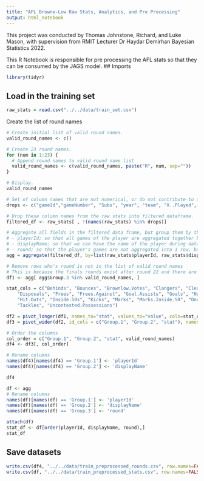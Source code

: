 ---
title: "AFL Browne-Low Raw Stats, Analytics, and Pre Processing"
output: html_notebook
---
This project was conducted by Thomas Johnstone, Richard, and Luke Mason, with supervision from RMIT Lecturer Dr Haydar Demirhan Bayesian Statistics 2022.


This R Notebook is responsible for pre processing the AFL stats so that they can be consumed by the JAGS model.
## Imports
```{r}
library(tidyr)
```


## Load in the training set
```{r}
raw_stats = read.csv("../../data/train_set.csv")
```


Create the list of round names
```{r}
# Create initial list of valid round names.
valid_round_names <- c()

# Create 23 round names.
for (num in 1:23) {
  # Append round names to valid round name list
  valid_round_names <- c(valid_round_names, paste("R", num, sep=""))
}

# Display.
valid_round_names
```

```{r}

# Set of column names that are not numerical, or do not contribute to the calculation of brownlow points
drops <- c("gameId","gameNumber", "Subs", "year", "team", "X..Played", "playerId", "displayName", "round")

# Drop these column names from the raw stats into filtered dataframe.
filtered_df <- raw_stats[ , !(names(raw_stats) %in% drops)]

# Aggregate all fields in the filtered data frame, but group them by the list of values in field columns:
# - playerId; so that all games of the player are aggregated together by mean
# - displayName; so that we can have the name of the player during data analysis
# - round; so that the player's games are not aggregated into 1 row, but instead 1 row per round.
agg = aggregate(filtered_df, by=list(raw_stats$playerId, raw_stats$displayName, raw_stats$round), FUN = mean)

# Remove rows who's round is not in the list of valid round names
# This is because the finals rounds exist after round 22 and there are no brownlow points assigned to players during these games, which makes these rows redundant.
df1 <- agg[ agg$Group.3 %in% valid_round_names, ]

stat_cols = c("Behinds", "Bounces", "Brownlow.Votes", "Clangers", "Clearances", "Contested.Marks", "Contested.Possessions",
    "Disposals", "Frees", "Frees.Against", "Goal.Assists", "Goals", "Handballs",
    "Hit.Outs", "Inside.50s", "Kicks", "Marks", "Marks.Inside.50", "One.Percenters", "Rebounds",
    "Tackles", "Uncontested.Possessions")

df2 = pivot_longer(df1, names_to="stat", values_to="value", cols=stat_cols)
df3 = pivot_wider(df2, id_cols = c("Group.1", "Group.2", "stat"), names_from = "Group.3")

# Order the columns
col_order = c("Group.1", "Group.2", "stat", valid_round_names)
df4 <- df3[, col_order]

# Rename columns
names(df4)[names(df4) == 'Group.1'] <- 'playerId'
names(df4)[names(df4) == 'Group.2'] <- 'displayName'

df4
```




```{r}
df <- agg
# Rename columns
names(df)[names(df) == 'Group.1'] <- 'playerId'
names(df)[names(df) == 'Group.2'] <- 'displayName'
names(df)[names(df) == 'Group.3'] <- 'round'

attach(df)
stat_df <- df[order(playerId, displayName, round),]
stat_df
```


## Save datasets
```{r}
write.csv(df4, "../../data/train_preprocessed_rounds.csv", row.names=FALSE)
write.csv(df, "../../data/train_preprocessed_stats.csv", row.names=FALSE)
```
    





